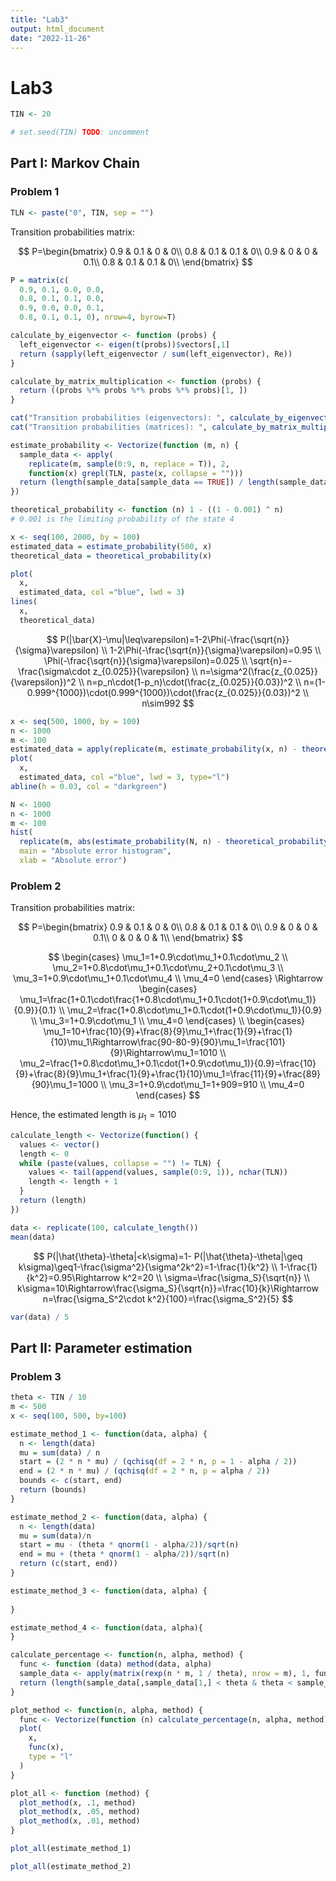 ```yaml
---
title: "Lab3"
output: html_document
date: "2022-11-26"
---
```


# Lab3

```r
TIN <- 20

# set.seed(TIN) TODO: uncomment
```

## Part I: Markov Chain

### Problem 1

```r
TLN <- paste("0", TIN, sep = "")
```

Transition probabilities matrix:

$$
P=\begin{bmatrix}
0.9 & 0.1 & 0 & 0\\
0.8 & 0.1 & 0.1 & 0\\
0.9 & 0 & 0 & 0.1\\
0.8 & 0.1 & 0.1 & 0\\
\end{bmatrix}
$$

```r
P = matrix(c(
  0.9, 0.1, 0.0, 0.0,
  0.8, 0.1, 0.1, 0.0,
  0.9, 0.0, 0.0, 0.1,
  0.8, 0.1, 0.1, 0), nrow=4, byrow=T)

calculate_by_eigenvector <- function (probs) {
  left_eigenvector <- eigen(t(probs))$vectors[,1]
  return (sapply(left_eigenvector / sum(left_eigenvector), Re))
}

calculate_by_matrix_multiplication <- function (probs) {
  return ((probs %*% probs %*% probs %*% probs)[1, ])
}

cat("Transition probabilities (eigenvectors): ", calculate_by_eigenvector(P), "\n")
cat("Transition probabilities (matrices): ", calculate_by_matrix_multiplication(P))

```

```r
estimate_probability <- Vectorize(function (m, n) {
  sample_data <- apply(
    replicate(m, sample(0:9, n, replace = T)), 2,
    function(x) grepl(TLN, paste(x, collapse = "")))
  return (length(sample_data[sample_data == TRUE]) / length(sample_data))
})

theoretical_probability <- function (n) 1 - ((1 - 0.001) ^ n)
# 0.001 is the limiting probability of the state 4
```

```r
x <- seq(100, 2000, by = 100)
estimated_data = estimate_probability(500, x)
theoretical_data = theoretical_probability(x)
```

```r
plot(
  x,
  estimated_data, col ="blue", lwd = 3)
lines(
  x,
  theoretical_data)
```

$$
P(|\bar{X}-\mu|\leq\varepsilon)=1-2\Phi(-\frac{\sqrt{n}}{\sigma}\varepsilon) \\
1-2\Phi(-\frac{\sqrt{n}}{\sigma}\varepsilon)=0.95 \\
\Phi(-\frac{\sqrt{n}}{\sigma}\varepsilon)=0.025 \\
\sqrt{n}=-\frac{\sigma\cdot z_{0.025}}{\varepsilon} \\
n=\sigma^2(\frac{z_{0.025}}{\varepsilon})^2 \\
n=p_n\cdot(1-p_n)\cdot(\frac{z_{0.025}}{0.03})^2 \\
n=(1-0.999^{1000})\cdot(0.999^{1000})\cdot(\frac{z_{0.025}}{0.03})^2 \\
n\sim992 
$$

```r
x <- seq(500, 1000, by = 100)
n <- 1000
m <- 100
estimated_data = apply(replicate(m, estimate_probability(x, n) - theoretical_probability(n)), 1, function (x) quantile(x, .95))
plot(
  x,
  estimated_data, col ="blue", lwd = 3, type="l")
abline(h = 0.03, col = "darkgreen")
```

```r
N <- 1000
n <- 1000
m <- 100
hist(
  replicate(m, abs(estimate_probability(N, n) - theoretical_probability(n))),
  main = "Absolute error histogram",
  xlab = "Absolute error")
```

### Problem 2

Transition probabilities matrix:

$$
P=\begin{bmatrix}
0.9 & 0.1 & 0 & 0\\
0.8 & 0.1 & 0.1 & 0\\
0.9 & 0 & 0 & 0.1\\
0 & 0 & 0 & 1\\
\end{bmatrix}
$$

$$
\begin{cases}
\mu_1=1+0.9\cdot\mu_1+0.1\cdot\mu_2 \\
\mu_2=1+0.8\cdot\mu_1+0.1\cdot\mu_2+0.1\cdot\mu_3 \\
\mu_3=1+0.9\cdot\mu_1+0.1\cdot\mu_4 \\
\mu_4=0
\end{cases}
\Rightarrow
\begin{cases}
\mu_1=\frac{1+0.1\cdot\frac{1+0.8\cdot\mu_1+0.1\cdot(1+0.9\cdot\mu_1)}{0.9}}{0.1} \\
\mu_2=\frac{1+0.8\cdot\mu_1+0.1\cdot(1+0.9\cdot\mu_1)}{0.9} \\
\mu_3=1+0.9\cdot\mu_1 \\
\mu_4=0
\end{cases}
\\
\begin{cases}
\mu_1=10+\frac{10}{9}+\frac{8}{9}\mu_1+\frac{1}{9}+\frac{1}{10}\mu_1\Rightarrow\frac{90-80-9}{90}\mu_1=\frac{101}{9}\Rightarrow\mu_1=1010 \\
\mu_2=\frac{1+0.8\cdot\mu_1+0.1\cdot(1+0.9\cdot\mu_1)}{0.9}=\frac{10}{9}+\frac{8}{9}\mu_1+\frac{1}{9}+\frac{1}{10}\mu_1=\frac{11}{9}+\frac{89}{90}\mu_1=1000 \\
\mu_3=1+0.9\cdot\mu_1=1+909=910 \\
\mu_4=0
\end{cases}
$$

Hence, the estimated length is $\mu_1=1010$

```r
calculate_length <- Vectorize(function() {
  values <- vector()
  length <- 0
  while (paste(values, collapse = "") != TLN) {
    values <- tail(append(values, sample(0:9, 1)), nchar(TLN))
    length <- length + 1
  }
  return (length)
})

data <- replicate(100, calculate_length())
mean(data)
```

$$
P(|\hat{\theta}-\theta|<k\sigma)=1-
P(|\hat{\theta}-\theta|\geq k\sigma)\geq1-\frac{\sigma^2}{\sigma^2k^2}=1-\frac{1}{k^2} \\
1-\frac{1}{k^2}=0.95\Rightarrow k^2=20 \\
\sigma=\frac{\sigma_S}{\sqrt{n}} \\
k\sigma=10\Rightarrow\frac{\sigma_S}{\sqrt{n}}=\frac{10}{k}\Rightarrow n=\frac{\sigma_S^2\cdot k^2}{100}=\frac{\sigma_S^2}{5}
$$

```r
var(data) / 5
```

## Part II: Parameter estimation

### Problem 3

```r
theta <- TIN / 10
m <- 500
x <- seq(100, 500, by=100)

estimate_method_1 <- function(data, alpha) {
  n <- length(data)
  mu = sum(data) / n
  start = (2 * n * mu) / (qchisq(df = 2 * n, p = 1 - alpha / 2))
  end = (2 * n * mu) / (qchisq(df = 2 * n, p = alpha / 2))
  bounds <- c(start, end)
  return (bounds)
}

estimate_method_2 <- function(data, alpha) {
  n <- length(data)
  mu = sum(data)/n
  start = mu - (theta * qnorm(1 - alpha/2))/sqrt(n)
  end = mu + (theta * qnorm(1 - alpha/2))/sqrt(n)
  return (c(start, end))
}

estimate_method_3 <- function(data, alpha) {
  
}

estimate_method_4 <- function(data, alpha){
}

calculate_percentage <- function(n, alpha, method) {
  func <- function (data) method(data, alpha)
  sample_data <- apply(matrix(rexp(n * m, 1 / theta), nrow = m), 1, func)
  return (length(sample_data[,sample_data[1,] < theta & theta < sample_data[2,]]) / length(sample_data))
}

plot_method <- function(n, alpha, method) {
  func <- Vectorize(function (n) calculate_percentage(n, alpha, method))
  plot(
    x,
    func(x),
    type = "l"
  )
}

plot_all <- function (method) {
  plot_method(x, .1, method)
  plot_method(x, .05, method)
  plot_method(x, .01, method)
}
```

```r
plot_all(estimate_method_1)
```

```r
plot_all(estimate_method_2)
```
